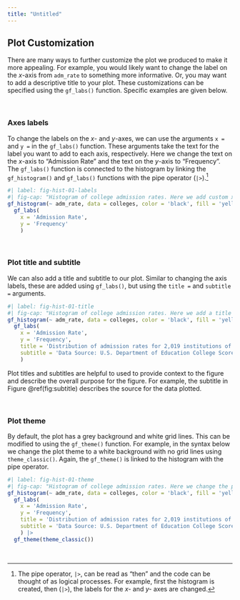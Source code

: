 ```yaml
---
title: "Untitled"
---
```




## Plot Customization

There are many ways to further customize the plot we produced to make it more appealing. For example, you would likely want to change the label on the *x*-axis from `adm_rate` to something more informative. Or, you may want to add a descriptive title to your plot. These customizations can be specified using the `gf_labs()` function. Specific examples are given below. 

<br />


### Axes labels

To change the labels on the *x*- and *y*-axes, we can use the arguments `x =` and `y =` in the `gf_labs()` function. These arguments take the text for the label you want to add to each axis, respectively. Here we change the text on the *x*-axis to "Admission Rate" and the text on the *y*-axis to "Frequency". The `gf_labs()` function is connected to the histogram by linking the `gf_histogram()` and `gf_labs()` functions with the pipe operator (`|>`).^[The pipe operator, `|>`, can be read as "then" and the code can be thought of as logical processes. For example, first the histogram is created, then (`|>`), the labels for the *x-* and *y-* axes are changed.]

```r
#| label: fig-hist-01-labels
#| fig-cap: "Histogram of college admission rates. Here we add custom x- and y-axis labels."
gf_histogram(~ adm_rate, data = colleges, color = 'black', fill = 'yellow', bins = 25) |>
  gf_labs(
    x = 'Admission Rate',
    y = 'Frequency'
    )
```

<br />


### Plot title and subtitle

We can also add a title and subtitle to our plot. Similar to changing the axis labels, these are added using `gf_labs()`, but using the `title =` and `subtitle =` arguments. 

```r
#| label: fig-hist-01-title
#| fig-cap: "Histogram of college admission rates. Here we add a title and subtitle."
gf_histogram(~ adm_rate, data = colleges, color = 'black', fill = 'yellow', bins = 25) |>
  gf_labs(
    x = 'Admission Rate',
    y = 'Frequency',
    title = 'Distribution of admission rates for 2,019 institutions of higher education.',
    subtitle = 'Data Source: U.S. Department of Education College Scorecard'
    )
```

Plot titles and subtitles are helpful to used to provide context to the figure and describe the overall purpose for the figure. For example, the subtitle in Figure \@ref(fig:subtitle) describes the source for the data plotted. 

<br />


### Plot theme

By default, the plot has a grey background and white grid lines. This can be modified to using the `gf_theme()` function. For example, in the syntax below we change the plot theme to a white background with no grid lines using `theme_classic()`. Again, the `gf_theme()` is linked to the histogram with the pipe operator.

```r
#| label: fig-hist-01-theme
#| fig-cap: "Histogram of college admission rates. Here we change the plot theme."
gf_histogram(~ adm_rate, data = colleges, color = 'black', fill = 'yellow', bins = 25) |>
  gf_labs(
    x = 'Admission Rate',
    y = 'Frequency',
    title = 'Distribution of admission rates for 2,019 institutions of higher education.',
    subtitle = 'Data Source: U.S. Department of Education College Scorecard'
    ) |>
  gf_theme(theme_classic())
```




<!-- We have created a custom theme to use in the `gf_theme()` function that we will use for most of the plots in the book. The theme, `theme_statthinking()` is included in the **statthink** package, a supplemental package to the text that can be installed and loaded with the following commands: -->

<!-- ```{r} -->
<!-- #| label: install-book-package -->
<!-- #| eval: false -->
<!-- remotes::install_github('lebebr01/statthink') -->
<!-- ``` -->

<!-- ```{r} -->
<!-- #| label: load-book-package -->
<!-- # Load the statthink package -->
<!-- library(statthink) -->
<!-- ``` -->


<!-- We can then change the theme in a similar manner to how we changed the theme before. -->

<!-- ```{r} -->
<!-- #| label: fig-hist-01-book-theme -->
<!-- #| fig-cap: "Histogram of college admission rates. Here we use the custom book theme." -->
<!-- gf_histogram(~ adm_rate, data = colleges, color = 'black', bins = 25) |> -->
<!--   gf_labs( -->
<!--     x = 'Admission Rate', -->
<!--     y = 'Frequency', -->
<!--     title = 'Distribution of admission rates for 2,000 institutions of higher education.', -->
<!--     subtitle = 'Data Source: U.S. Department of Education College Scorecard' -->
<!--     ) |> -->
<!--   gf_theme(theme_statthinking()) -->
<!-- ``` -->

<br />

<!-- #### Setting the default plot theme -->

<!-- Since we will be using this theme for all of our plots, it is useful to make it the default theme (rather than the grey background with white gridlines). To set a different theme as the default, we will use the `theme_set()` function and specify the  `theme_statthinking()` theme as the argument within this function. -->

<!-- ```{r apply-book-theme} -->

<!-- theme_set(theme_statthinking(base_size = 14)) -->
<!-- ``` -->

<!-- Now when we create a plot, it will automatically use the `statthinking` theme without having to specify this in the `gf_theme()` function. Often, the plot theme would be one of the first lines of code for any analysis so that all the figures created in subsequent areas would all have a similar theme/style.  -->

<!-- In the code chunk above, the size of the text is increased slightly to make it a bit easier to read throughout the book. This was done with the `base_size =` argument, where the font size was specified to be size 14. -->

<!-- Figure \@ref(fig:stat-think-theme) shows that the theme is now applied automatically without needing to use the `gf_theme()` function to specify. In addition, the font size is increased as well compared to previous figures created in this chapter.  -->

<!-- ```{r stat-think-theme, fig.cap = "Histogram showing the distribution of admission rates for institutions of higher education."} -->
<!-- gf_histogram(~ adm_rate, data = colleges, color = 'black', bins = 25) |> -->
<!--   gf_labs( -->
<!--     x = 'Admission Rate', -->
<!--     y = 'Frequency', -->
<!--     title = 'Distribution of admission rates for 2,000 institutions of higher education.', -->
<!--     subtitle = 'Data Source: U.S. Department of Education College Scorecard' -->
<!--     ) -->
<!-- ``` -->
